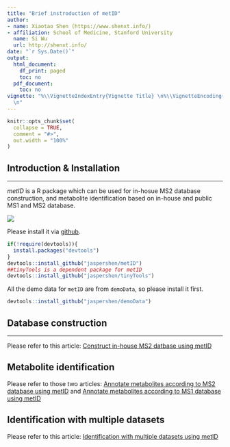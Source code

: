```yaml
---
title: "Brief instroduction of metID"
author:
- name: Xiaotao Shen (https://www.shenxt.info/)
- affiliation: School of Medicine, Stanford University
  name: Si Wu
  url: http://shenxt.info/
date: "`r Sys.Date()`"
output:
  html_document:
    df_print: paged
    toc: no
  pdf_document:
    toc: no
vignette: "%\\VignetteIndexEntry{Vignette Title} \n%\\VignetteEncoding{UTF-8}\n%\\VignetteEngine{knitr::rmarkdown}
  \n"
---
```


```r
knitr::opts_chunk$set(
  collapse = TRUE,
  comment = "#>",
  out.width = "100%"
)
```

## **Introduction & Installation**
******************************************

*metID* is a R package which can be used for in-hosue MS2 database construction, and metabolite identification based on in-house and public MS1 and MS2 database.

![](../man/figures/workflow_metid.jpg)

Please install it via [github](https://github.com/jaspershen/metID).

```r
if(!require(devtools)){
  install.packages("devtools")
}
devtools::install_github("jaspershen/metID")
##tinyTools is a dependent package for metID
devtools::install_github("jaspershen/tinyTools")
```

All the demo data for `metID` are from `demoData`, so please install it first.

```r
devtools::install_github("jaspershen/demoData")
```

## **Database construction**
******************************************

Please refer to this article: [Construct in-house MS2 datbase using metID](https://jaspershen.github.io/metID/articles/database_construction.html)

## **Metabolite identification**

Please refer to those two articles: [Annotate metabolites according to MS2 database using metID](https://jaspershen.github.io/metID/articles/metabolite_annotation_using_MS2.html) and [Annotate metabolites according to MS1 database using metID](https://jaspershen.github.io/metID/articles/metabolite_annotation_using_MS1.html)


## **Identification with multiple datasets**

Please refer to this article: [Identification with multiple datasets using metID](https://jaspershen.github.io/metID/articles/multiple_databases.html)

